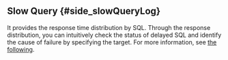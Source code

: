 ## Slow Query {#side_slowQueryLog}

It provides the response time distribution by SQL. Through the response distribution, you can intuitively check the status of delayed SQL and identify the cause of failure by specifying the target. For more information, see [the following](slow-query).
